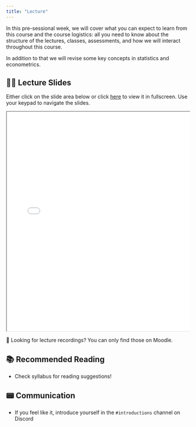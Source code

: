 ```yaml
---
title: "Lecture"
---
```


In this pre-sessional week, we will cover what you can expect to learn from this course and the course logistics: all you need to know about the structure of the lectures, classes, assessments, and how we will interact throughout this course. 

In addition to that we will revise some key concepts in statistics and econometrics.

## 👨‍🏫 Lecture Slides 

Either click on the slide area below or click [here](slides.qmd) to view it in fullscreen.
Use your keypad to navigate the slides.

<div class="container" style="position: relative;overflow: hidden;width: 100%;min-height:600px;">
<iframe src="slides.html" style="position=absolute;top: 0;left: 0;bottom: 0;right: 0;width: 100%;min-height:600px;"></iframe>
</div>

🎥 Looking for lecture recordings? You can only find those on Moodle.

## 📚 Recommended Reading

- Check syllabus for reading suggestions!

## 📟 Communication

- If you feel like it, introduce yourself in the `#introductions` channel on Discord
